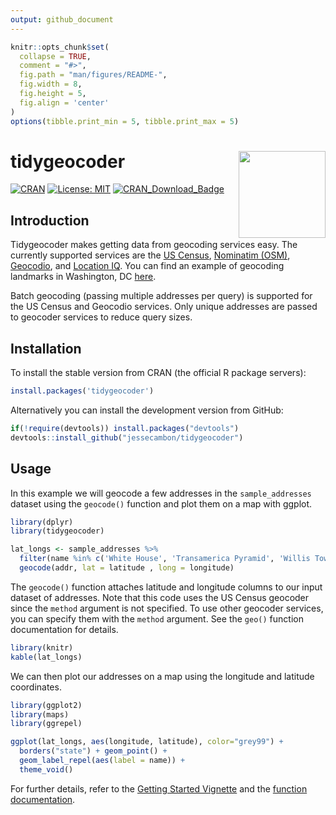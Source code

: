 ```yaml
---
output: github_document
---
```


<!-- README.md is generated from README.Rmd. Please edit that file directly and reknit -->

```r
knitr::opts_chunk$set(
  collapse = TRUE,
  comment = "#>",
  fig.path = "man/figures/README-",
  fig.width = 8,
  fig.height = 5,
  fig.align = 'center'
)
options(tibble.print_min = 5, tibble.print_max = 5)
```

# tidygeocoder <a href='https://jessecambon.github.io/tidygeocoder/'><img src='man/figures/tidygeocoder_hex.png' align="right" height="139" /></a>

<!-- badges: start -->
[![CRAN](https://www.r-pkg.org/badges/version/tidygeocoder)](https://cran.r-project.org/package=tidygeocoder)
[![License: MIT](https://img.shields.io/badge/License-MIT-yellow.svg)](https://github.com/jessecambon/tidygeocoder/blob/master/LICENSE.md)
[![CRAN\_Download\_Badge](http://cranlogs.r-pkg.org/badges/grand-total/tidygeocoder)](https://CRAN.R-project.org/package=tidygeocoder)
<!-- badges: end -->

## Introduction

Tidygeocoder makes getting data from geocoding services easy. The currently supported services are the [US Census](https://geocoding.geo.census.gov/), [Nominatim (OSM)](https://nominatim.org), [Geocodio](https://www.geocod.io/), and [Location IQ](https://locationiq.com/). You can find an example of geocoding landmarks in Washington, DC [here](https://jessecambon.github.io/2019/11/11/tidygeocoder-demo.html). 

Batch geocoding (passing multiple addresses per query) is supported for the US Census and Geocodio services. Only unique addresses are passed to geocoder services to reduce query sizes.

## Installation

To install the stable version from CRAN (the official R package servers):

```r
install.packages('tidygeocoder')
```

Alternatively you can install the development version from GitHub:

```r
if(!require(devtools)) install.packages("devtools")
devtools::install_github("jessecambon/tidygeocoder")
```

## Usage

In this example we will geocode a few addresses in the `sample_addresses` dataset using the `geocode()` function and plot them on a map with ggplot. 


```r
library(dplyr)
library(tidygeocoder)

lat_longs <- sample_addresses %>% 
  filter(name %in% c('White House', 'Transamerica Pyramid', 'Willis Tower')) %>%
  geocode(addr, lat = latitude , long = longitude)
```

The `geocode()` function attaches latitude and longitude columns to our input dataset of addresses. Note that this code uses the US Census geocoder since the `method` argument is not specified. To use other geocoder services, you can specify them with the `method` argument. See the `geo()` function documentation for details.

```r
library(knitr)
kable(lat_longs)
```

We can then plot our addresses on a map using the longitude and latitude coordinates.

```r
library(ggplot2)
library(maps)
library(ggrepel)

ggplot(lat_longs, aes(longitude, latitude), color="grey99") +
  borders("state") + geom_point() + 
  geom_label_repel(aes(label = name)) + 
  theme_void()
```

For further details, refer to the [Getting Started Vignette](https://jessecambon.github.io/tidygeocoder/articles/tidygeocoder.html) and the [function documentation](https://jessecambon.github.io/tidygeocoder/reference/index.html).

